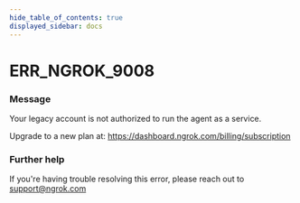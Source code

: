 ```yaml
---
hide_table_of_contents: true
displayed_sidebar: docs
---
```



# ERR_NGROK_9008

### Message

Your legacy account is not authorized to run the agent as a service.

Upgrade to a new plan at: https://dashboard.ngrok.com/billing/subscription

<ErrorDetails error="err_ngrok_9008" />

### Further help

If you're having trouble resolving this error, please reach out to [support@ngrok.com](mailto:support@ngrok.com?subject=Help%20with%20ERR_NGROK_9008)
